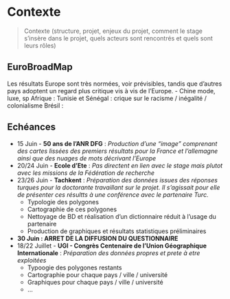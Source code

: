 # Contexte
> Contexte (structure, projet, enjeux du projet, comment le stage s'insère dans le projet, quels acteurs sont rencontrés et quels sont leurs rôles)

## EuroBroadMap

Les résultats Europe sont très normées, voir prévisibles, tandis que d'autres pays adoptent un regard plus critique vis à vis de l'Europe. - Chine mode, luxe, sp Afrique : Tunisie et Sénégal : crique sur le racisme / inégalité / colonialisme Brésil :

## Echéances 

* 15 Juin - **50 ans de l'ANR DFG** : *Production d'une "image" comprenant des cartes lissées des premiers résultats pour la France et l'allemagne ainsi que des nuages de mots décrivant l'Europe*
* 20/24 Juin - **Ecole d'Ete** : *Pas directent en lien avec le stage mais plutot avec les missions de la Fédération de recherche*
* 23/26 Juin - **Tachkent** : *Préparation des données issues des réponses turques pour la doctorante travaillant sur le projet. Il s'agissait pour elle de présenter ces résultts à une conférence avec le partenaire Turc.*
  + Typologie des polygones 
  + Cartographie de ces polygones
  + Nettoyage de BD et réalisation d'un dictionnaire réduit à l'usage du partenaire
  + Production de graphiques et résultats statistiques préliminaires
* **30 Juin : ARRET DE LA DIFFUSION DU QUESTIONNAIRE** 
* 18/22 Juillet - **UGI - Congrès Centenaire de l'Union Géographique Internationale** : *Préparation des données propres et prete à etre exploitées* 
  + Typoogie des polygones restants
  + Cartographie pour chaque pays / ville / université
  + Graphiques pour chaque pays / ville / université
  + ...
  
